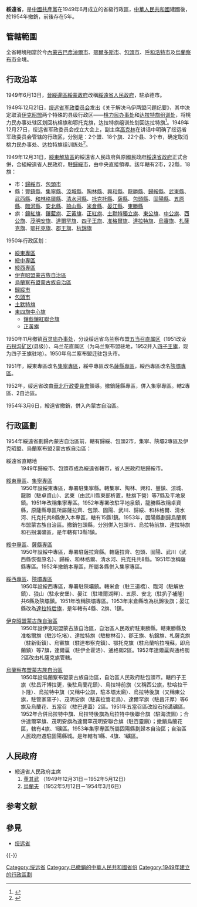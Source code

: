{{about|[[中华人民共和国|中华人民共和国]]的一个省|[[北洋政府|中华民国]]的一个特别区|绥远特别区|[[国民政府|中华民国]]的一个省|綏遠省 (中華民國)}}
{{Infobox Former Subdivision
|native_name = 
|conventional_long_name = 綏遠省
|common_name = 綏
|subdivision = [[省|省]]
|nation = {{PRC}}
|year_start = 1949年
|event_start = 
|date_start = 
|year_end = 1954年
|event_end = 
|date_end = 
|p1 = 綏遠省 (中華民國)
|flag_p1 = Flag of the Republic of China.svg 
|p2 = 晋绥边区
|flag_p2 = Flag of the Chinese Communist Party.svg
|s1 = 内蒙古自治区
|flag_s1 = Flag of the People's Republic of China.svg
|image_flag = 
|image_coat = 
|image_map = PRC-Suiyuan.png
|image_map_caption = 
|capital = [[歸綏市|歸綏市]]
|common_languages       =
|stat_year1             = 
|stat_area1             = 
|stat_pop1              = 
}}
'''綏遠省'''，是[[中國共產黨|中國共產黨]]在1949年6月成立的省級行政區，[[中華人民共和國|中華人民共和國]]建國後，於1954年撤銷，前後存在5年。

== 管轄範圍 ==
全省轄境相當於今[[內蒙古|內蒙古]][[巴彥淖爾市|巴彥淖爾市]]、[[鄂爾多斯市|鄂爾多斯市]]、[[包頭市|包頭市]]、[[呼和浩特市|呼和浩特市]]及[[烏蘭察布市|烏蘭察布市]]全境。

== 行政沿革 ==
1949年6月13日，[[晉綏邊區|晉綏邊區]][[綏蒙政府|綏蒙政府]]改稱[[綏遠省人民政府|綏遠省人民政府]]，駐承德市。

1949年12月21日，[[绥远省军政委员会|绥远省军政委员会]]发出《关于解决乌伊两盟问题纪要》，其中决定取消[[伊克昭盟|伊克昭盟]]两个特殊的县级行政区——[[桃力民办事处|桃力民办事处]]和[[达拉特旗组训处|达拉特旗组训处]]，将桃力民办事处辖区划回杭棉旗和鄂托克旗，达拉特旗组训处划回达拉特旗<ref>{{Cite web |url=http://ordos.nmqq.gov.cn/sqgl/jzqh/2015-09-15/1243.html |title=伊克昭盟当代行政区划调整 |accessdate=2018-04-02 |author= |date=2015-09-15 |work= |publisher=鄂尔多斯市地情网，来源：《内蒙古自治区志·行政区域建制志》 |language=Zh-hans |archive-url=https://web.archive.org/web/20180402101202/http://ordos.nmqq.gov.cn/sqgl/jzqh/2015-09-15/1243.html |archive-date=2018-04-02 |dead-url=yes }}</ref>。1949年12月27日，绥远省军政委员会成立大会上，副主席[[高克林|高克林]]在讲话中明确了绥远省军政委员会管辖的行政区，分别是：2个盟、18个旗、22个县、3个市，确定取消桃力民办事处、达拉特旗组训练处<ref name="a1">{{Cite web |url=http://116.113.96.251:8080/fagui/ShowArticle.asp?ArticleID=2978 |title=（史志资料）桃力民办事处和达拉特旗组训处 |accessdate=2018-04-02 |author=李中林 |date=2011-04-14 |work= |publisher=内蒙古区情网，来源：内蒙古地方志2004年（第五期） |language=Zh-hans |archive-date=2018-04-02 |archive-url=https://web.archive.org/web/20180402184725/http://116.113.96.251:8080/fagui/ShowArticle.asp?ArticleID=2978 |dead-url=yes }}</ref>。

1949年12月31日，[[綏東解放區|綏東解放區]]的綏遠省人民政府與原國民政府[[綏遠省政府|綏遠省政府]]正式合併，合組綏遠省人民政府，駐[[歸綏市|歸綏市]]，由中央直接領導。該年轄有2市，22縣，18旗：
* 市：[[呼和浩特|歸綏市]]、[[包頭市|包頭市]]
* 縣：[[豐鎮縣|豐鎮縣]]、[[集寧縣|集寧縣]]、[[涼城縣|涼城縣]]、[[陶林縣|陶林縣]]、[[興和縣|興和縣]]、[[龍勝縣|龍勝縣]]、[[歸綏縣|歸綏縣]]、[[武東縣|武東縣]]、[[武西縣|武西縣]]、[[和林格爾縣|和林格爾縣]]、[[清水河縣|清水河縣]]、[[托克托縣|托克托縣]]、[[薩縣|薩縣]]、[[包頭縣|包頭縣]]、[[固陽縣|固陽縣]]、[[五原縣|五原縣]]、[[臨河縣|臨河縣]]、[[安北縣|安北縣]]、[[狼山縣|狼山縣]]、[[米倉縣|米倉縣]]、[[晏江縣|晏江縣]]、[[東勝縣|東勝縣]]
* 旗：[[察哈爾右翼鑲紅旗|鑲紅旗]]、[[察哈爾右翼鑲藍旗|鑲藍旗]]、[[察哈爾右翼正黃旗|正黃旗]]、[[察哈爾右翼正紅旗|正紅旗]]、[[土默特獨立旗|土默特獨立旗]]、[[東公旗|東公旗]]、[[中公旗|中公旗]]、[[西公旗|西公旗]]、[[茂明安旗|茂明安旗]]、[[達爾罕旗|達爾罕旗]]、[[四子王旗|四子王旗]]、[[准格爾旗|准格爾旗]]、[[達拉特旗|達拉特旗]]、[[烏審旗|烏審旗]]、[[札薩克旗|札薩克旗]]、[[鄂托克旗|鄂托克旗]]、[[郡王旗|郡王旗]]、[[杭錦旗|杭錦旗]]

1950年行政区划：
* [[綏東專區|綏東專區]]
* [[綏中專區|綏中專區]]
* [[綏西專區|綏西專區]]
* [[伊克昭盟蒙古族自治區|伊克昭盟蒙古族自治區]]
* [[烏蘭察布盟蒙古族自治區|烏蘭察布盟蒙古族自治區]]
* [[歸綏市|歸綏市]]
* [[包頭市|包頭市]]
* [[土默特旗|土默特旗]]
* [[東四旗中心旗|東四旗中心旗]]
** [[鑲藍鑲紅聯合旗|鑲藍鑲紅聯合旗]]
** [[察哈爾右翼正黃旗|正黃旗]]
1950年11月撤销[[百灵庙办事处|百灵庙办事处]]，分设绥远省乌兰察布盟[[五当召直属区|五当召直属区]]（1951改设[[石拐沟矿区|石拐沟矿区]](县级)）、乌兰花直属区（为乌兰察布盟驻地，1952并入[[四子王旗|四子王旗]]，现为四子王旗驻地）。1950年乌兰察布盟迁驻包头市。 

1951年，綏東專區改名[[集寧專區|集寧專區]]，綏中專區改名[[薩縣專區|薩縣專區]]，綏西專區改名[[陝壩專區|陝壩專區]]。

1952年，绥远省改由[[華北行政委員會|華北行政委員會]]領導。撤銷薩縣專區，併入集寧專區。轄2專區、2自治區。

1954年3月6日，綏遠省撤銷，併入內蒙古自治區。

== 行政區劃 ==
1954年綏遠省劃歸內蒙古自治區前，轄有歸綏、包頭2市，集寧、陝壩2專區及伊克昭盟、烏蘭察布盟2蒙古族自治區：

;綏遠省直轄地
:1949年歸綏市、包頭市成為綏遠省轄市，省人民政府駐歸綏市。

;[[綏東專區|綏東專區]]、[[集寧專區|集寧專區]]
:1950年設綏東專區，專署駐集寧縣。轄集寧、陶林、興和、豐鎮、涼城、龍勝（駐卓資山）、武東（由武川縣東部析置，駐旗下營）等7縣及平地泉鎮。1951年改稱集寧專區。1952年專署改駐平地泉鎮，龍勝縣改稱卓資縣，原薩縣專區所屬薩拉齊、包頭、固陽、武川、歸綏、和林格爾、清水河、托克托共8縣併入本專區，轄有15縣1鎮。1953年，固陽縣劃歸烏蘭察布盟蒙古族自治區。撤銷包頭縣，分別併入包頭市、烏拉特前旗、達拉特旗和石拐溝礦區，是年轄有13縣1鎮。

;[[綏中專區|綏中專區]]、[[薩縣專區|薩縣專區]]
:1950年設綏中專區，專署駐薩拉齊縣。轄薩拉齊、包頭、固陽、武川（武西縣恢復原名）、歸綏、和林格爾、清水河、托克托共8縣。1951年改稱薩縣專區。1952年撤銷本專區，所屬各縣併入集寧專區。

;[[綏西專區|綏西專區]]、[[陝壩專區|陝壩專區]]
:1950年設綏西專區，專署駐陝壩鎮。轄米倉（駐三道橋）、臨河（駐解放鎮）、狼山（駐永安堡）、晏江（駐塔爾湖畔）、五原、安北（駐扒子補隆）共6縣及陝壩鎮。1951年改稱陝壩專區。1953年米倉縣改為杭錦後旗；晏江縣改為[[達拉特后旗|達拉特后旗]]，是年轄有4縣、2旗、1鎮。

;[[伊克昭盟蒙古族自治區|伊克昭盟蒙古族自治區]]
:1950年設伊克昭盟蒙古族自治區，自治區人民政府駐東勝縣。轄東勝縣及准格爾旗（駐沙圪堵）、達拉特旗（駐樹林召）、郡王旗、杭錦旗、札薩克旗（駐新街鎮）、烏審旗（駐達布察克鎮）、鄂托克旗（駐烏蘭哈拉嘎蘇，即烏蘭鎮）等7旗，達爾扈（駐伊金霍洛）、通格朗2區。1952年達爾扈與通格朗2區改由札薩克旗管轄。

;[[烏蘭察布盟蒙古族自治區|烏蘭察布盟蒙古族自治區]]
:1950年設烏蘭察布盟蒙古族自治區，自治區人民政府駐包頭市。轄四子王旗（駐昌汗博拉更，後駐烏蘭花鎮）、烏拉特前旗（又稱西公旗，駐哈拉干卜隆）、烏拉特中旗（又稱中公旗，駐本壩太廟）、烏拉特後旗（又稱東公旗，駐管家窯子）、茂明安旗（駐喜拉鴜老鳥）、達爾罕旗（駐昌汗厚）等6旗及烏蘭花、五當召（駐巴達蓋）2區。1951年五當召區改設石拐溝礦區。1952年合併烏拉特中旗、烏拉特後旗為烏拉特中後聯合旗（駐海流圖）；合併達爾罕旗、茂明安旗為達爾罕茂明安聯合旗（駐百靈廟）；撤銷烏蘭花區，轄有4旗、1礦區。1953年集寧專區所屬固陽縣劃歸本自治區；自治區人民政府遷駐固陽縣城。是年轄有1縣、4旗、1礦區。

== 人民政府 ==
{{Main|綏遠省人民政府|綏遠省行政首長列表}}
* 綏遠省人民政府主席
*# [[董其武|董其武]] （1949年12月31日－1952年5月12日）
*# [[烏蘭夫|烏蘭夫]] （1952年5月12日－1954年3月6日）

== 参考文献 ==
{{Reflist}}

== 參見 ==
* [[绥远省|绥远省]]

{{-}}
{{中华人民共和国省级以上行政区变动}}
{{綏遠行政长官}}
{{察哈尔行政长官}}
{{蒙古族|史}}

{{DEFAULTSORT:Suiyuan綏遠}}
[[Category:绥远省|Category:绥远省]]
[[Category:已撤銷的中華人民共和國省份|Category:已撤銷的中華人民共和國省份]]
[[Category:1949年建立的行政區劃|Category:1949年建立的行政區劃]]